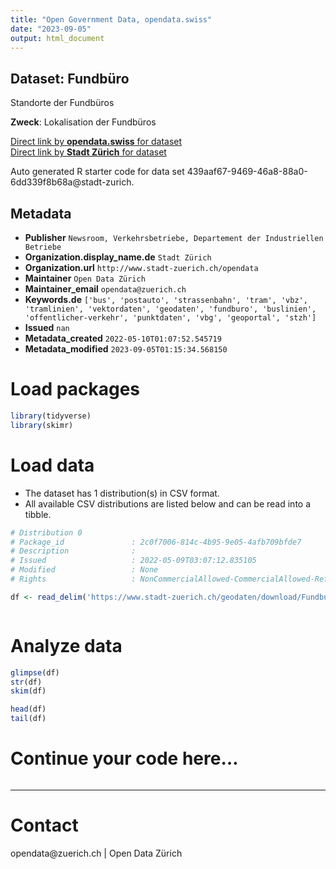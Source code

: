 ```yaml
---
title: "Open Government Data, opendata.swiss"
date: "2023-09-05"
output: html_document
---
```


## Dataset: Fundbüro

Standorte der Fundbüros

**Zweck**: Lokalisation der Fundbüros

[Direct link by **opendata.swiss** for dataset](https://opendata.swiss/de/dataset/fundburo)<br>
[Direct link by **Stadt Zürich** for dataset](https://data.stadt-zuerich.ch/dataset/geo_fundbuero)

Auto generated R starter code for data set 439aaf67-9469-46a8-88a0-6dd339f8b68a@stadt-zurich.

## Metadata

- **Publisher** `Newsroom, Verkehrsbetriebe, Departement der Industriellen Betriebe`
- **Organization.display_name.de** `Stadt Zürich`
- **Organization.url** `http://www.stadt-zuerich.ch/opendata`
- **Maintainer** `Open Data Zürich`
- **Maintainer_email** `opendata@zuerich.ch`
- **Keywords.de** `['bus', 'postauto', 'strassenbahn', 'tram', 'vbz', 'tramlinien', 'vektordaten', 'geodaten', 'fundburo', 'buslinien', 'offentlicher-verkehr', 'punktdaten', 'vbg', 'geoportal', 'stzh']`
- **Issued** `nan`
- **Metadata_created** `2022-05-10T01:07:52.545719`
- **Metadata_modified** `2023-09-05T01:15:34.568150`


# Load packages

```r

library(tidyverse)
library(skimr)

```

# Load data

-   The dataset has 1 distribution(s) in CSV format.
-   All available CSV distributions are listed below and can be read into a tibble.

```r

# Distribution 0
# Package_id               : 2c0f7006-814c-4b95-9e05-4afb709bfde7
# Description              : 
# Issued                   : 2022-05-09T03:07:12.835105
# Modified                 : None
# Rights                   : NonCommercialAllowed-CommercialAllowed-ReferenceNotRequired

df <- read_delim('https://www.stadt-zuerich.ch/geodaten/download/Fundbuero?format=10008')



```

# Analyze data

```r

glimpse(df)
str(df)
skim(df)

head(df)
tail(df)

```

# Continue your code here...

```r

```

------------------------------------------------------------------------

# Contact

opendata@zuerich.ch | Open Data Zürich
